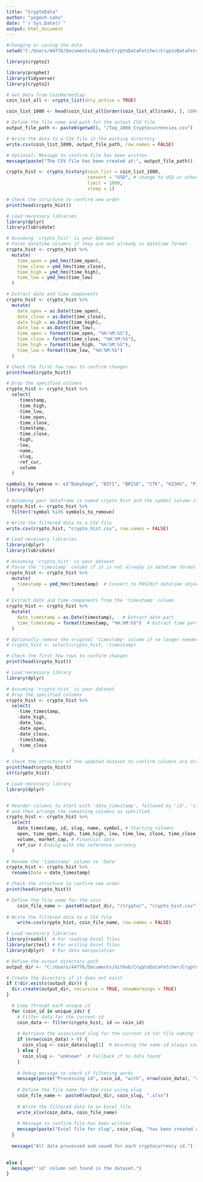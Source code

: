 ```yaml
---
title: "CryptoData"
author: "yogesh sahu"
date: "`r Sys.Date()`"
output: html_document
---
```


```r
#changing or saving the data 
setwd("C:/Users/44776/Documents/GitHub/CryptoDataFetcher/CryptoDataFetcher2.0")
```
```r
library(crypto2)
```
```r
library(prophet)
library(tidyverse)
library(crypto2)
```


```r
# Get Data from CoinMarketCap
coin_list_all <- crypto_list(only_active = TRUE)
```

```r
coin_list_1000 <- head(coin_list_all[order(coin_list_all$rank), ], 1000)

```


```r
# Define the file name and path for the output CSV file
output_file_path <- paste0(getwd(), "/Top_1000_Cryptocurrencies.csv")

# Write the data to a CSV file in the working directory
write.csv(coin_list_1000, output_file_path, row.names = FALSE)

# Optional: Message to confirm file has been written
message(paste("The CSV file has been created at:", output_file_path))
```

```r
crypto_hist <- crypto_history(coin_list = coin_list_1000,
                              convert = "USD", # change to USD or other currency if desired
                              limit = 1000,
                              sleep = 1)
```

```r
# Check the structure to confirm new order
print(head(crypto_hist))
```




```r

# Load necessary libraries
library(dplyr)
library(lubridate)

# Assuming 'crypto_hist' is your dataset
# Parse datetime columns if they are not already in datetime format
crypto_hist <- crypto_hist %>%
  mutate(
    time_open = ymd_hms(time_open),
    time_close = ymd_hms(time_close),
    time_high = ymd_hms(time_high),
    time_low = ymd_hms(time_low)
  )

# Extract date and time components
crypto_hist <- crypto_hist %>%
  mutate(
    date_open = as.Date(time_open),
    date_close = as.Date(time_close),
    date_high = as.Date(time_high),
    date_low = as.Date(time_low),
    time_open = format(time_open, "%H:%M:%S"),
    time_close = format(time_close, "%H:%M:%S"),
    time_high = format(time_high, "%H:%M:%S"),
    time_low = format(time_low, "%H:%M:%S")
  )

# Check the first few rows to confirm changes
print(head(crypto_hist))

```

```r

# Drop the specified columns
crypto_hist <- crypto_hist %>%
  select(
    -timestamp,
    -time_high,
    -time_low,
    -time_open,
    -time_close,
    -timestamp,
    -time_close,
    -high,
    -low,
    -name,
    -slug,
    -ref_cur,
    -volume
  )

symbols_to_remove <- c("BabyDoge", "BIFI", "BRISE", "CTK", "KISHU", "PIT", "QUACK", "SHPING")
library(dplyr)

# Assuming your dataframe is named crypto_hist and the symbol column is named 'symbol'
crypto_hist <- crypto_hist %>%
  filter(!symbol %in% symbols_to_remove)

```

```r
# Write the filtered data to a CSV file
write.csv(crypto_hist, "crypto_hist.csv", row.names = FALSE)
```

```r
# Load necessary libraries
library(dplyr)
library(lubridate)

# Assuming 'crypto_hist' is your dataset
# Parse the 'timestamp' column if it is not already in datetime format
crypto_hist <- crypto_hist %>%
  mutate(
    timestamp = ymd_hms(timestamp)  # Convert to POSIXct datetime object
  )

# Extract date and time components from the 'timestamp' column
crypto_hist <- crypto_hist %>%
  mutate(
    date_timestamp = as.Date(timestamp),   # Extract date part
    time_timestamp = format(timestamp, "%H:%M:%S")  # Extract time part
  )

# Optionally remove the original 'timestamp' column if no longer needed
# crypto_hist <- select(crypto_hist, -timestamp)

# Check the first few rows to confirm changes
print(head(crypto_hist))

```
```r
# Load necessary library
library(dplyr)

# Assuming 'crypto_hist' is your dataset
# Drop the specified columns
crypto_hist <- crypto_hist %>%
  select(
    -time_timestamp,
    -date_high,
    -date_low,
    -date_open,
    -date_close,
    -timestamp,
    -time_close
  )

# Check the structure of the updated dataset to confirm columns are dropped
print(head(crypto_hist))
str(crypto_hist)

```

```r
# Load necessary library
library(dplyr)


# Reorder columns to start with 'date_timestamp', followed by 'id', 'slug', 'name', 'symbol'
# and then arrange the remaining columns as specified
crypto_hist <- crypto_hist %>%
  select(
    date_timestamp, id, slug, name, symbol, # Starting columns
    open, time_open, high, time_high, low, time_low, close, time_close, # Trading data with timestamps
    volume, market_cap, # Financial data
    ref_cur # Ending with the reference currency
  )
```

```r
# Rename the 'timestamp' column to 'Date'
crypto_hist <- crypto_hist %>%
  rename(Date = date_timestamp)
```

```r
# Check the structure to confirm new order
print(head(crypto_hist))
```
```r
# Define the file name for the coin
    coin_file_name <- paste0(output_dir, "/crypto/", "crypto_hist.csv")
    
# Write the filtered data to a CSV file
    write.csv(crypto_hist, coin_file_name, row.names = FALSE)
```

```r
# Load necessary libraries
library(readxl)  # For reading Excel files
library(writexl) # For writing Excel files
library(dplyr)   # For data manipulation

# Define the output directory path
output_dir <- "C:/Users/44776/Documents/GitHub/CryptoDataFetcher/CryptoDataFetcher2.0/DATA/Crypto/"

# Create the directory if it does not exist
if (!dir.exists(output_dir)) {
  dir.create(output_dir, recursive = TRUE, showWarnings = TRUE)
}
```




```r
 
  # Loop through each unique id
  for (coin_id in unique_ids) {
    # Filter data for the current id
    coin_data <- filter(crypto_hist, id == coin_id)
    
    # Retrieve the associated slug for the current id for file naming
    if (nrow(coin_data) > 0) {
      coin_slug <- coin_data$slug[1]  # Assuming the same id always corresponds to the same slug
    } else {
      coin_slug <- "unknown"  # Fallback if no data found
    }
    
    # Debug message to check if filtering works
    message(paste("Processing id", coin_id, "with", nrow(coin_data), "rows and slug", coin_slug))
    
    # Define the file name for the coin using slug
    coin_file_name <- paste0(output_dir, coin_slug, ".xlsx")
    
    # Write the filtered data to an Excel file
    write_xlsx(coin_data, coin_file_name)
    
    # Message to confirm file has been written
    message(paste("Excel file for slug", coin_slug, "has been created at:", coin_file_name))
  }
  
  message("All data processed and saved for each cryptocurrency id.")
  

else {
  message("'id' column not found in the dataset.")
}

```



